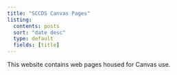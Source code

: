 ```yaml
---
title: "SCCDS Canvas Pages"
listing:
  contents: posts
  sort: "date desc"
  type: default
  fields: [title]
---
```


This website contains web pages housed for Canvas use.
